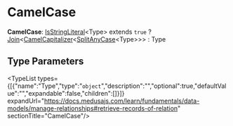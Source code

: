 
# CamelCase

 **CamelCase**: [IsStringLiteral](../../../types/types.IsStringLiteral/page.mdx)&#60;Type&#62; extends `true` ? [Join](../../../types/types.Join/page.mdx)&#60;[CamelCapitalizer](../../../types/types.CamelCapitalizer/page.mdx)&#60;[SplitAnyCase](../../../types/types.SplitAnyCase/page.mdx)&#60;Type&#62;&#62;&#62; : Type

## Type Parameters

<TypeList types={[{"name":"Type","type":"`object`","description":"","optional":true,"defaultValue":"","expandable":false,"children":[]}]} expandUrl="https://docs.medusajs.com/learn/fundamentals/data-models/manage-relationships#retrieve-records-of-relation" sectionTitle="CamelCase"/>
